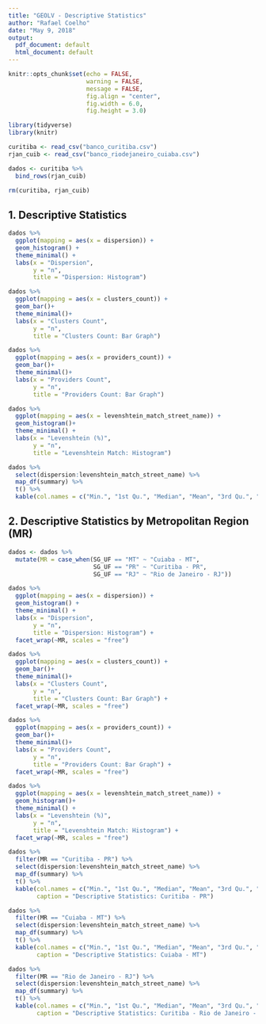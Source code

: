 ```yaml
---
title: "GEOLV - Descriptive Statistics"
author: "Rafael Coelho"
date: "May 9, 2018"
output:
  pdf_document: default
  html_document: default
---
```


```r
knitr::opts_chunk$set(echo = FALSE,
                      warning = FALSE,
                      message = FALSE,
                      fig.align = "center",
                      fig.width = 6.0,
                      fig.height = 3.0)
```

```r
library(tidyverse)
library(knitr)

curitiba <- read_csv("banco_curitiba.csv")
rjan_cuib <- read_csv("banco_riodejaneiro_cuiaba.csv")

dados <- curitiba %>% 
  bind_rows(rjan_cuib)

rm(curitiba, rjan_cuib)
```

## 1. Descriptive Statistics

```r
dados %>% 
  ggplot(mapping = aes(x = dispersion)) +
  geom_histogram() +
  theme_minimal() +
  labs(x = "Dispersion",
       y = "n",
       title = "Dispersion: Histogram")
```

```r
dados %>% 
  ggplot(mapping = aes(x = clusters_count)) +
  geom_bar()+
  theme_minimal()+
  labs(x = "Clusters Count",
       y = "n",
       title = "Clusters Count: Bar Graph")
```

```r
dados %>% 
  ggplot(mapping = aes(x = providers_count)) +
  geom_bar()+
  theme_minimal()+
  labs(x = "Providers Count",
       y = "n",
       title = "Providers Count: Bar Graph")
```

```r
dados %>% 
  ggplot(mapping = aes(x = levenshtein_match_street_name)) +
  geom_histogram()+
  theme_minimal() +
  labs(x = "Levenshtein (%)",
       y = "n",
       title = "Levenshtein Match: Histogram")
```

```r
dados %>% 
  select(dispersion:levenshtein_match_street_name) %>% 
  map_df(summary) %>% 
  t() %>% 
  kable(col.names = c("Min.", "1st Qu.", "Median", "Mean", "3rd Qu.", "Max", "NA's"))
```

## 2. Descriptive Statistics by Metropolitan Region (MR)

```r
dados <- dados %>% 
  mutate(MR = case_when(SG_UF == "MT" ~ "Cuiaba - MT",
                        SG_UF == "PR" ~ "Curitiba - PR",
                        SG_UF == "RJ" ~ "Rio de Janeiro - RJ"))
```

```r
dados %>% 
  ggplot(mapping = aes(x = dispersion)) +
  geom_histogram() +
  theme_minimal() +
  labs(x = "Dispersion",
       y = "n",
       title = "Dispersion: Histogram") +
  facet_wrap(~MR, scales = "free")
```

```r
dados %>% 
  ggplot(mapping = aes(x = clusters_count)) +
  geom_bar()+
  theme_minimal()+
  labs(x = "Clusters Count",
       y = "n",
       title = "Clusters Count: Bar Graph") +
  facet_wrap(~MR, scales = "free")
```

```r
dados %>% 
  ggplot(mapping = aes(x = providers_count)) +
  geom_bar()+
  theme_minimal()+
  labs(x = "Providers Count",
       y = "n",
       title = "Providers Count: Bar Graph") +
  facet_wrap(~MR, scales = "free")
```

```r
dados %>% 
  ggplot(mapping = aes(x = levenshtein_match_street_name)) +
  geom_histogram()+
  theme_minimal() +
  labs(x = "Levenshtein (%)",
       y = "n",
       title = "Levenshtein Match: Histogram") +
  facet_wrap(~MR, scales = "free")
```

```r
dados %>% 
  filter(MR == "Curitiba - PR") %>% 
  select(dispersion:levenshtein_match_street_name) %>% 
  map_df(summary) %>% 
  t() %>% 
  kable(col.names = c("Min.", "1st Qu.", "Median", "Mean", "3rd Qu.", "Max", "NA's"),
        caption = "Descriptive Statistics: Curitiba - PR")
```

```r
dados %>% 
  filter(MR == "Cuiaba - MT") %>% 
  select(dispersion:levenshtein_match_street_name) %>% 
  map_df(summary) %>% 
  t() %>% 
  kable(col.names = c("Min.", "1st Qu.", "Median", "Mean", "3rd Qu.", "Max", "NA's"),
        caption = "Descriptive Statistics: Cuiaba - MT")
```

```r
dados %>% 
  filter(MR == "Rio de Janeiro - RJ") %>% 
  select(dispersion:levenshtein_match_street_name) %>% 
  map_df(summary) %>% 
  t() %>% 
  kable(col.names = c("Min.", "1st Qu.", "Median", "Mean", "3rd Qu.", "Max", "NA's"),
        caption = "Descriptive Statistics: Curitiba - Rio de Janeiro - RJ")
```